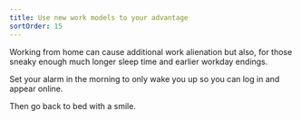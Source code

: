 ```yaml
---
title: Use new work models to your advantage
sortOrder: 15
---
```


Working from home can cause additional work alienation but also, for those sneaky enough much longer sleep time and earlier workday endings.

Set your alarm in the morning to only wake you up so you can log in and appear online.

Then go back to bed with a smile.
